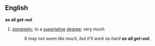 ==English==
{{idiom2}}
'''as all get-out'''
# [[extremely]]; to a [[superlative]] [[degree]]; very much
#: ''It may not seem like much, but it'll work as hard '''as all get-out'''.''